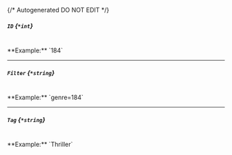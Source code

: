 {/* Autogenerated DO NOT EDIT  */}
##### `ID` *{`*int`}*
<br/>
**Example:** `184`

---
##### `Filter` *{`*string`}*
<br/>
**Example:** `genre=184`

---
##### `Tag` *{`*string`}*
<br/>
**Example:** `Thriller`


